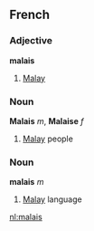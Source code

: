 ==French==
===Adjective===
'''malais'''

# [[Malay]]

===Noun===
'''Malais''' ''m'', '''Malaise''' ''f''

# [[Malay]] people

===Noun===
'''malais''' ''m''

# [[Malay]] language

[[nl:malais]]